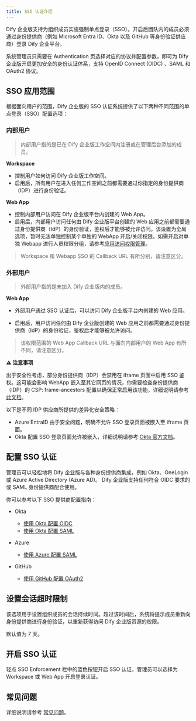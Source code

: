 ```yaml
---
title: SSO 认证介绍
---
```


Dify 企业版支持为组织成员实施强制单点登录（SSO）。开启后团队内的成员必须通过身份提供商（例如 Microsoft Entra ID、Okta 以及 GitHub 等身份验证供应商）登录 Dify 企业平台。

系统管理员只需要在 Authentication 页选择对应的协议并配置参数，即可为 Dify 企业版开启更加安全的身份认证体系，支持 OpenID Connect (OIDC) 、SAML 和 OAuth2 协议。

## SSO 应用范围

根据面向用户的范围，Dify 企业版的 SSO 认证系统提供了以下两种不同范围的单点登录（SSO）配置选项：

### 内部用户

> 内部用户指的是已在 Dify 企业版工作空间内注册或在管理后台添加的成员。

**Workspace**

* 控制用户如何访问 Dify 企业版工作空间。
* 启用后，所有用户在进入任何工作空间之前都需要通过你指定的身份提供商（IDP）进行身份验证。

**Web App**

* 控制内部用户访问在 Dify 企业版平台内创建的 Web App。
* 启用后，内部用户访问任何由 Dify 企业版平台创建的 Web 应用之前都需要通过身份提供商（IdP）的身份验证，鉴权后才能够被允许访问。该设置为全局选项，暂时无法单独控制某个单独的 WebApp 开启/关闭权限。如需开启对单独 Webapp 进行人员权限分组，请参考[应用访问权限管理](/versions/2-8-x/zh-cn/user-guide/application-publishing/permission-management)。

> Workspace 和 Webapp SSO 的 Callback URL 有所分别，请注意区分。

### 外部用户

> 外部用户指的是未加入 Dify 企业版内的成员。

**Web App**

* 外部用户通过 SSO 认证后，可以访问 Dify 企业版平台内创建的 Web 应用。

* 启用后，用户访问任何由 Dify 企业版创建的 Web 应用之前都需要通过身份提供商（IdP）的身份验证，鉴权后才能够被允许访问。

> 该权限范围的 Web App Callback URL 与面向内部用户的 Web App 有所不同，请注意区分。

**⚠️ 注意事项**

出于安全性考虑，部分身份提供商（IDP）会禁用在 iframe 页面中启用 SSO 鉴权。这可能会影响 WebApp 嵌入至其它网页的情况，你需要检查身份提供商（IDP）的 CSP: frame-ancestors 配置以确保正常启用该功能，详细说明请参考[此文档](/administrator-guide/faq)。

以下是不同 IDP 供应商所提供的差异化安全策略：

* Azure EntraID 由于安全问题，明确不允许 SSO 登录页面被嵌入至 iframe 页面。
* Okta 配置 SSO 登录页面允许被嵌入，详细说明请参考 [Okta 官方文档](https://developer.okta.com/docs/guides/build-sso-integration/saml2/main/)。

## 配置 SSO 认证

管理员可以轻松地将 Dify 企业版与各种身份提供商集成，例如 Okta、OneLogin 或 Azure Active Directory (Azure AD)。 Dify 企业版支持任何符合 OIDC 要求的或 SAML 身份提供商配合使用。

你可以参考以下 SSO 提供商配置指南：

- Okta

    - [使用 Okta 配置 OIDC](/administrator-guide/sso/okta/oidc)
    - [使用 Okta 配置 SAML](/administrator-guide/sso/okta/saml)
- Azure

    - [使用 Azure 配置 SAML](/administrator-guide/sso/azure/saml)

- GitHub

    - [使用 GitHub 配置 OAuth2](/administrator-guide/sso/github/oauth2)

## 设置会话超时限制

该选项用于设置组织成员的会话持续时间。超过该时间后，系统将提示成员重新向身份提供商进行身份验证，以重新获得访问 Dify 企业版资源的权限。

默认值为 7 天。

## 开启 SSO 认证

轻点 SSO Enforcement 栏中的蓝色按钮开启 SSO 认证，管理员可以选择为 Workspace 或 Web App 开启登录认证。

## 常见问题

详细说明请参考 [常见问题](/administrator-guide/faq)。